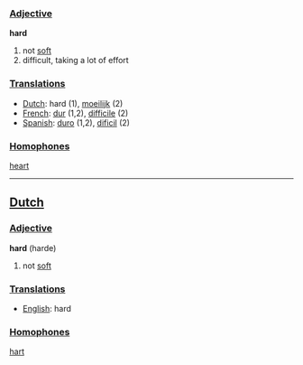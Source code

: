 ===[[Adjective]]===

'''hard'''

# not [[soft]]
# difficult, taking a lot of effort

===[[Translation]]s===
*[[Dutch]]: hard (1), [[moeilijk]] (2)
*[[French]]: [[dur]] (1,2), [[difficile]] (2)
*[[Spanish]]: [[duro]] (1,2), [[dificil]] (2)

===[[Homophone]]s===

[[heart]]

----

==[[Dutch]]==

===[[Adjective]]===

'''hard''' (harde)

# not [[soft]]

===[[Translation]]s===
*[[English]]: hard

===[[Homophone]]s===

[[hart]]